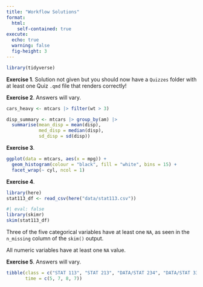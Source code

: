 ```yaml
---
title: "Workflow Solutions"
format: 
  html:
    self-contained: true
execute:
  echo: true
  warning: false
  fig-height: 3
---
```


```r
library(tidyverse)
```

__Exercise 1__. Solution not given but you should now have a `Quizzes` folder with at least one Quiz `.qmd` file that renders correctly!

__Exercise 2__. Answers will vary.

```r
cars_heavy <- mtcars |> filter(wt > 3)
```

```r
disp_summary <- mtcars |> group_by(am) |>
  summarise(mean_disp = mean(disp),
            med_disp = median(disp),
            sd_disp = sd(disp))
```

__Exercise 3__. 

```r
ggplot(data = mtcars, aes(x = mpg)) +
  geom_histogram(colour = "black", fill = "white", bins = 15) +
  facet_wrap(~ cyl, ncol = 1)
```

__Exercise 4__.

```r
library(here)
stat113_df <- read_csv(here("data/stat113.csv"))
```

```r
#| eval: false
library(skimr)
skim(stat113_df)
```

Three of the five categorical variables have at least one `NA`, as seen in the `n_missing` column of the `skim()` output.

All numeric variables have at least one `NA` value.

__Exercise 5__. Answers will vary.

```r
tibble(class = c("STAT 113", "STAT 213", "DATA/STAT 234", "DATA/STAT 334"),
       time = c(5, 7, 8, 7))
```
